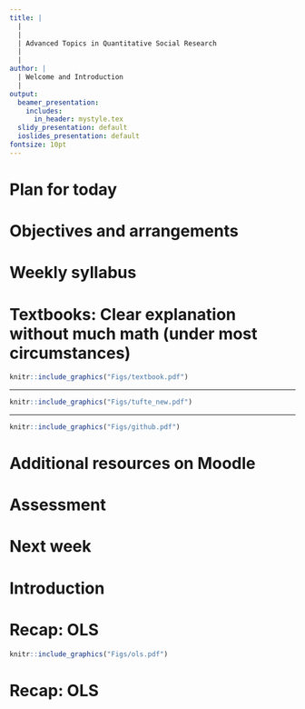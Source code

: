 ```yaml
---
title: |
  |
  |
  | Advanced Topics in Quantitative Social Research
  |
  |
author: |
  | Welcome and Introduction
  |
output:
  beamer_presentation:
    includes:
      in_header: mystyle.tex
  slidy_presentation: default
  ioslides_presentation: default
fontsize: 10pt
---
```


# Plan for today

\begin{itemize}
	\item \textbf{Module overview}
	\vspace{0.1cm}
	\begin{itemize}
		\item Objectives and arrangements
		\item Syllabus: Readings and tutorials
		\item Assessment and presentations (Week 11)
	\end{itemize}
	\vspace{0.3cm}
	\item \textbf{Introduction}: Tell us about yourself
	\vspace{0.3cm}
	\item \textbf{Exercise}: A quick recap on OLS (and will be continued)
\end{itemize}

# Objectives and arrangements

\begin{itemize}
	\item Advanced Quants covers a selection of topics on \textbf{model-} and \textbf{design-}based  statistical inference
	\vspace{0.2cm}
	\item Students are expected to be familiar with \textbf{multiple linear regression} and basic \textbf{\texttt{R} programming} before they join
	\vspace{0.2cm}
	\item The weekly syllabus is \textbf{tentative} and can be adjusted depending on our progress 
	\vspace{0.2cm}
	\item The in-person tutorials will be used to
	\vspace{0.1cm}
	\begin{itemize}
		\item Review and answer your questions about the readings and recorded lectures (if any)
		\item Give you the chance to implement the analysis in \texttt{R}
		\item Help you prepare for the final project (Weeks 5 and 11)
	\end{itemize}
\end{itemize}

# Weekly syllabus

\begin{itemize}
	\item Part 1: Generalized linear model
	\begin{itemize}
		\item From OLS to GLM
		\item Logit regression
		\item Multilevel/hierarichical modeling (maybe)
	\end{itemize}
	\vspace{0.3cm}
	\item Part 2: Applied causal inference (maybe)
	\begin{itemize}
		\item Selection on the observables (matching)
		\item Regression discontinuity design
		\item Instrumental variable
		\item Difference-in-differences
		\item Causal learning
	\end{itemize}
\end{itemize}

# Textbooks: Clear explanation without much math (under most circumstances)

\vspace{0.2cm}
```r
knitr::include_graphics("Figs/textbook.pdf")
```

---

\vspace{0.2cm}
```r
knitr::include_graphics("Figs/tufte_new.pdf")
```

---

\vspace{0.2cm}
```r
knitr::include_graphics("Figs/github.pdf")
```
\vspace{0.1cm}
\begin{center}
\url{https://github.com/ccheng11/BBK_AdvQ}
\end{center}

# Additional resources on Moodle

\begin{itemize}
	\item You can find a variety of additional/supplementary resources -- the key principle is to be \textbf{selectively thorough}
	\vspace{0.2cm}
	\begin{itemize}
		\item Supplementary textbooks: Use them when you find the main text is not clear; feel free to discuss with me if you are interested in purchasing any of them
		\vspace{0.1cm}
		\item Mathematics refresher: Review key math concepts and terms, especially \textbf{basic algebra}, if necessary; \textbf{Khan Academy} is a good start
		\vspace{0.1cm}
		\item R Programming: Help yourself when you have a hard time; pick one of the books and use the online community (e.g., \textbf{R-bloggers} and \textbf{Stack Overflow}) to keep yourself updated
		\vspace{0.1cm}
		\item Podcasts: Get a sense of how quant social researchers present and discuss their work
	\end{itemize}
\end{itemize}

# Assessment

\begin{itemize}
	\item \textbf{Exercises I and II} (20\% each): Students will complete \textbf{two short data analytical exercises} based on the weekly tutorials
	\vspace{1cm}
	\item \textbf{Final project} (60\%): Students will complete \textbf{a quantitative research note} of about 4,000 words, excluding footnotes, bibliography, and appendices (R script and supplementary information); more will be discussed in \textbf{Week 5}
\end{itemize}

# Next week

\begin{itemize}
	\item We will review OLS and discuss why we need GLM (non-linear multiple regression)
	\vspace{0.5cm}
	\item Before you come to class
	\vspace{0.2cm}
	\begin{itemize}
		\item Install \textit{R} and \textit{RStudio} on your laptop and bring it to class
		\item Read the assigned chapters (either \textit{Beyond Multiple Linear Regression} OR \textit{The Effect})
		\item Watch the recorded lecture (uploaded on Thursday or Friday)
	\end{itemize}
\end{itemize}

# Introduction

\begin{itemize}
	\item Please share your name, course, and subject area (e.g., political science) with us
	\vspace{0.4cm}
	\item Please share your experiences with quant social research. What are some of the most rewarding and/or challenging moments?
	\vspace{0.4cm}
	\item Please share your potential research ideas for the final project. Any datasets you plan to study? We will continue the discussion on your research ideas in Week 5
\end{itemize}

# Recap: OLS

\vspace{0.2cm}
```r
knitr::include_graphics("Figs/ols.pdf")
```

# Recap: OLS

\begin{itemize}
	\item Go through the \textbf{two-dimensional scatterplot}; locate and define/explain the following concepts:
	\vspace{0.1cm}
	\begin{itemize}
		\item Explanatory and dependent variables
		\item Data point or individual observation
		\item Fitted line (intercept and slope)
		\item Residuals and goodness-of-fit
		\item Model specification
	\end{itemize}
	\vspace{0.5cm}
	\item What is the idea behind the name of ordinary least squares (OLS)?
\end{itemize}
